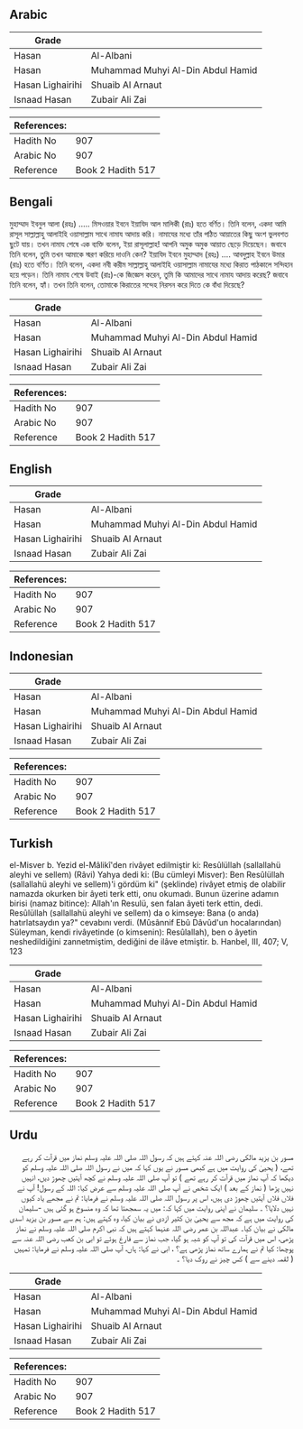 ## Arabic


<div dir="rtl" lang="ar" style={{fontSize:'larger',backgroundColor:'#f8f9fa',padding:20}}>

</div>
<div style={{backgroundColor:'#f8f9fa',padding:20, marginBottom: 10}}><table> <thead> <tr> <th>Grade</th> <th></th> </tr> </thead> <tbody> <tr><td>Hasan</td><td>Al-Albani</td></tr><tr><td>Hasan</td><td>Muhammad Muhyi Al-Din Abdul Hamid</td></tr><tr><td>Hasan Lighairihi</td><td>Shuaib Al Arnaut</td></tr><tr><td>Isnaad Hasan</td><td>Zubair Ali Zai</td></tr></tbody></table><table> <thead> <tr> <th>References:</th> <th></th> </tr> </thead> <tbody><tr><td>Hadith No</td><td>907</td></tr><tr><td>Arabic No</td><td>907</td></tr><tr><td>Reference</td><td>Book 2 Hadith 517</td></tr></tbody></table></div>

## Bengali


<div dir="ltr" lang="bn" style={{fontSize:'larger',backgroundColor:'#f8f9fa',padding:20}}>
মুহাম্মাদ ইবনুল আলা (রহঃ) ..... মিসওয়ার ইবনে ইয়াযিদ আল মালিকী (রাঃ) হতে বর্ণিত। তিনি বলেন, একদা আমি রাসূল সাল্লাল্লাহু আলাইহি ওয়াসাল্লাম সাথে নামায আদায় করি। নামাযের মধ্যে তাঁর পঠিত আয়াতের কিছু অংশ ভুলবশত ছুটে যায়। তখন নামায শেষে এক ব্যক্তি বলেন, ইয়া রাসূলাল্লাহ! আপনি অমুক অমুক আয়াত ছেড়ে দিয়েছেন। জবাবে তিনি বলেন, তুমি তখন আমাকে স্মরণ করিয়ে দাওনি কেন? ইয়াযিদ ইবনে মুহাম্মাদ (রহঃ) .... আবদুল্লাহ ইবনে উমার (রাঃ) হতে বর্ণিত। তিনি বলেন, একদা নবী করীম সাল্লাল্লাহু আলাইহি ওয়াসাল্লাম নামাযের মধ্যে কিরাত পাঠকালে সন্দিহান হয়ে পড়েন। তিনি নামায শেষে উবাই (রাঃ)-কে জিজ্ঞেস করেন, তুমি কি আমাদের সাথে নামায আদায় করেছ? জবাবে তিনি বলেন, হ্যাঁ। তখন তিনি বলেন, তোমাকে কিরাতের সন্দেহ নিরসন করে দিতে কে বাঁধা দিয়েছে?
</div>
<div style={{backgroundColor:'#f8f9fa',padding:20, marginBottom: 10}}><table> <thead> <tr> <th>Grade</th> <th></th> </tr> </thead> <tbody> <tr><td>Hasan</td><td>Al-Albani</td></tr><tr><td>Hasan</td><td>Muhammad Muhyi Al-Din Abdul Hamid</td></tr><tr><td>Hasan Lighairihi</td><td>Shuaib Al Arnaut</td></tr><tr><td>Isnaad Hasan</td><td>Zubair Ali Zai</td></tr></tbody></table><table> <thead> <tr> <th>References:</th> <th></th> </tr> </thead> <tbody><tr><td>Hadith No</td><td>907</td></tr><tr><td>Arabic No</td><td>907</td></tr><tr><td>Reference</td><td>Book 2 Hadith 517</td></tr></tbody></table></div>

## English


<div dir="ltr" lang="en" style={{fontSize:'larger',backgroundColor:'#f8f9fa',padding:20}}>

</div>
<div style={{backgroundColor:'#f8f9fa',padding:20, marginBottom: 10}}><table> <thead> <tr> <th>Grade</th> <th></th> </tr> </thead> <tbody> <tr><td>Hasan</td><td>Al-Albani</td></tr><tr><td>Hasan</td><td>Muhammad Muhyi Al-Din Abdul Hamid</td></tr><tr><td>Hasan Lighairihi</td><td>Shuaib Al Arnaut</td></tr><tr><td>Isnaad Hasan</td><td>Zubair Ali Zai</td></tr></tbody></table><table> <thead> <tr> <th>References:</th> <th></th> </tr> </thead> <tbody><tr><td>Hadith No</td><td>907</td></tr><tr><td>Arabic No</td><td>907</td></tr><tr><td>Reference</td><td>Book 2 Hadith 517</td></tr></tbody></table></div>

## Indonesian


<div dir="ltr" lang="id" style={{fontSize:'larger',backgroundColor:'#f8f9fa',padding:20}}>

</div>
<div style={{backgroundColor:'#f8f9fa',padding:20, marginBottom: 10}}><table> <thead> <tr> <th>Grade</th> <th></th> </tr> </thead> <tbody> <tr><td>Hasan</td><td>Al-Albani</td></tr><tr><td>Hasan</td><td>Muhammad Muhyi Al-Din Abdul Hamid</td></tr><tr><td>Hasan Lighairihi</td><td>Shuaib Al Arnaut</td></tr><tr><td>Isnaad Hasan</td><td>Zubair Ali Zai</td></tr></tbody></table><table> <thead> <tr> <th>References:</th> <th></th> </tr> </thead> <tbody><tr><td>Hadith No</td><td>907</td></tr><tr><td>Arabic No</td><td>907</td></tr><tr><td>Reference</td><td>Book 2 Hadith 517</td></tr></tbody></table></div>

## Turkish


<div dir="ltr" lang="tr" style={{fontSize:'larger',backgroundColor:'#f8f9fa',padding:20}}>
el-Misver b. Yezid el-Mâlikî'den rivâyet edilmiştir ki: Resûlüllah (sallallahü aleyhi ve sellem) (Râvi) Yahya dedi ki: (Bu cümleyi Misver): Ben Resûlüllah (sallallahü aleyhi ve sellem)'i gördüm ki" (şeklinde) rivâyet etmiş de olabilir namazda okurken bir âyeti terk etti, onu okumadı. Bunun üzerine adamın birisi (namaz bitince): Allah'ın Resulü, sen falan âyeti terk ettin, dedi. Resûlüllah (sallallahü aleyhi ve sellem) da o kimseye: Bana (o anda) hatırlatsaydın ya?" cevabını verdi. (Mûsânnif Ebû Dâvûd'un hocalarından) Süleyman, kendi rivâyetinde (o kimsenin): Resûlallah), ben o âyetin neshedildiğini zannetmiştim, dediğini de ilâve etmiştir. b. Hanbel, III, 407; V, 123
</div>
<div style={{backgroundColor:'#f8f9fa',padding:20, marginBottom: 10}}><table> <thead> <tr> <th>Grade</th> <th></th> </tr> </thead> <tbody> <tr><td>Hasan</td><td>Al-Albani</td></tr><tr><td>Hasan</td><td>Muhammad Muhyi Al-Din Abdul Hamid</td></tr><tr><td>Hasan Lighairihi</td><td>Shuaib Al Arnaut</td></tr><tr><td>Isnaad Hasan</td><td>Zubair Ali Zai</td></tr></tbody></table><table> <thead> <tr> <th>References:</th> <th></th> </tr> </thead> <tbody><tr><td>Hadith No</td><td>907</td></tr><tr><td>Arabic No</td><td>907</td></tr><tr><td>Reference</td><td>Book 2 Hadith 517</td></tr></tbody></table></div>

## Urdu


<div dir="rtl" lang="ur" style={{fontSize:'larger',backgroundColor:'#f8f9fa',padding:20}}>
مسور بن یزید مالکی رضی اللہ عنہ کہتے ہیں کہ رسول اللہ صلی اللہ علیہ وسلم نماز میں قرآت کر رہے تھے، ( یحییٰ کی روایت میں ہے کبھی مسور نے یوں کہا کہ میں نے رسول اللہ صلی اللہ علیہ وسلم کو دیکھا کہ آپ نماز میں قرآت کر رہے تھے ) تو آپ صلی اللہ علیہ وسلم نے کچھ آیتیں چھوڑ دیں، انہیں نہیں پڑھا ( نماز کے بعد ) ایک شخص نے آپ صلی اللہ علیہ وسلم سے عرض کیا: اللہ کے رسول! آپ نے فلاں فلاں آیتیں چھوڑ دی ہیں، اس پر رسول اللہ صلی اللہ علیہ وسلم نے فرمایا: تم نے مجھے یاد کیوں نہیں دلایا؟ ۔ سلیمان نے اپنی روایت میں کہا کہ: میں یہ سمجھتا تھا کہ وہ منسوخ ہو گئی ہیں -سلیمان کی روایت میں ہے کہ مجھ سے یحییٰ بن کثیر ازدی نے بیان کیا، وہ کہتے ہیں: ہم سے مسور بن یزید اسدی مالکی نے بیان کیا۔ عبداللہ بن عمر رضی اللہ عنہما کہتے ہیں کہ نبی اکرم صلی اللہ علیہ وسلم نے نماز پڑھی، اس میں قرآت کی تو آپ کو شبہ ہو گیا، جب نماز سے فارغ ہوئے تو ابی بن کعب رضی اللہ عنہ سے پوچھا: کیا تم نے ہمارے ساتھ نماز پڑھی ہے؟ ، ابی نے کہا: ہاں، آپ صلی اللہ علیہ وسلم نے فرمایا: تمہیں ( لقمہ دینے سے ) کس چیز نے روک دیا؟ ۔
</div>
<div style={{backgroundColor:'#f8f9fa',padding:20, marginBottom: 10}}><table> <thead> <tr> <th>Grade</th> <th></th> </tr> </thead> <tbody> <tr><td>Hasan</td><td>Al-Albani</td></tr><tr><td>Hasan</td><td>Muhammad Muhyi Al-Din Abdul Hamid</td></tr><tr><td>Hasan Lighairihi</td><td>Shuaib Al Arnaut</td></tr><tr><td>Isnaad Hasan</td><td>Zubair Ali Zai</td></tr></tbody></table><table> <thead> <tr> <th>References:</th> <th></th> </tr> </thead> <tbody><tr><td>Hadith No</td><td>907</td></tr><tr><td>Arabic No</td><td>907</td></tr><tr><td>Reference</td><td>Book 2 Hadith 517</td></tr></tbody></table></div>